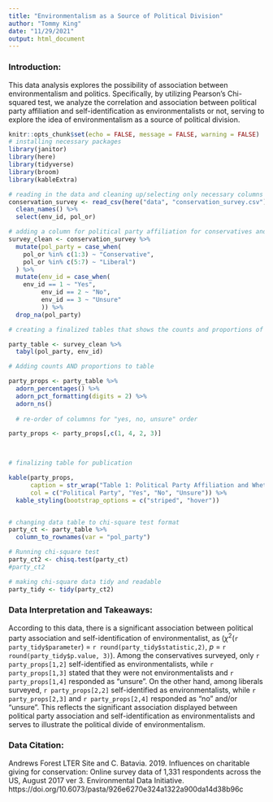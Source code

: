 ```yaml
---
title: "Environmentalism as a Source of Political Division"
author: "Tommy King"
date: "11/29/2021"
output: html_document
---
```


### Introduction: 
This data analysis explores the possibility of association between environmentalism and politics. Specifically, by utilizing Pearson's Chi-squared test, we analyze the correlation and association between political party affiliation and self-identification as environmentalists or not, serving to explore the idea of environmentalism as a source of political division. 
```r
knitr::opts_chunk$set(echo = FALSE, message = FALSE, warning = FALSE)
# installing necessary packages
library(janitor)
library(here)
library(tidyverse)
library(broom)
library(kableExtra)

# reading in the data and cleaning up/selecting only necessary columns
conservation_survey <- read_csv(here("data", "conservation_survey.csv")) %>% 
  clean_names() %>% 
  select(env_id, pol_or)

```

```r
# adding a column for political party affiliation for conservatives and liberals and excluding all other affiliations
survey_clean <- conservation_survey %>% 
  mutate(pol_party = case_when(
    pol_or %in% c(1:3) ~ "Conservative", 
    pol_or %in% c(5:7) ~ "Liberal")
  ) %>% 
  mutate(env_id = case_when(
    env_id == 1 ~ "Yes", 
         env_id == 2 ~ "No", 
         env_id == 3 ~ "Unsure"
         )) %>% 
  drop_na(pol_party)
```

```r
# creating a finalized tables that shows the counts and proportions of liberal and conservative survey respondents who consider themselves environmentalists or not. 

party_table <- survey_clean %>% 
  tabyl(pol_party, env_id)

# Adding counts AND proportions to table

party_props <- party_table %>% 
  adorn_percentages() %>% 
  adorn_pct_formatting(digits = 2) %>% 
  adorn_ns() 
  
  # re-order of columnns for "yes, no, unsure" order

party_props <- party_props[,c(1, 4, 2, 3)]
  


# finalizing table for publication

kable(party_props, 
      caption = str_wrap("Table 1: Political Party Affiliation and Whether or Not they Consider Themselves to be Environmentalists"), 
      col = c("Political Party", "Yes", "No", "Unsure")) %>% 
  kable_styling(bootstrap_options = c("striped", "hover"))



```

```r
# changing data table to chi-square test format
party_ct <- party_table %>% 
  column_to_rownames(var = "pol_party")
```

```r
# Running chi-square test 
party_ct2 <- chisq.test(party_ct)
#party_ct2

# making chi-square data tidy and readable
party_tidy <- tidy(party_ct2)
```
### Data Interpretation and Takeaways: 
According to this data, there is a significant association between political party association and self-identification of environmentalist, as ($\chi$^2^(`r party_tidy$parameter`) = `r round(party_tidy$statistic,2)`, *p* = `r round(party_tidy$p.value, 3)`). Among the conservatives surveyed, only `r party_props[1,2]` self-identified as environmentalists, while `r party_props[1,3]` stated that they were not environmentalists and `r party_props[1,4]` responded as "unsure". On the other hand, among liberals surveyed, `r party_props[2,2]` self-identified as environmentalists, while `r party_props[2,3]` and `r party_props[2,4]` responded as "no" and/or "unsure". This reflects the significant association displayed between political party association and self-identification as environmentalists and serves to illustrate the political divide of environmentalism.

### Data Citation: 
Andrews Forest LTER Site and C. Batavia. 2019. Influences on charitable giving for conservation: Online survey data of 1,331 respondents across the US, August 2017 ver 3. Environmental Data Initiative. https://doi.org/10.6073/pasta/926e6270e324a1322a900da14d38b96c
